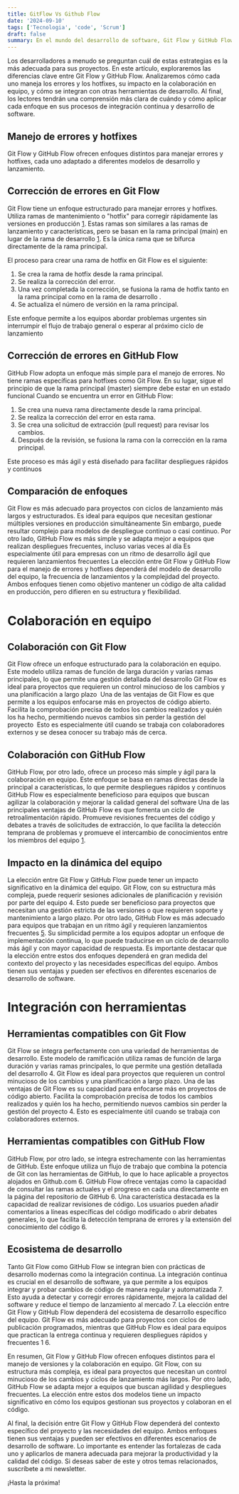```yaml
---
title: GitFlow Vs Github Flow
date: '2024-09-10'
tags: ['Tecnologia', 'code', 'Scrum']
draft: false
summary: En el mundo del desarrollo de software, Git Flow y GitHub Flow se han convertido en dos estrategias de ramificación fundamentales. Estas metodologías tienen un impacto significativo en cómo los equipos gestionan sus proyectos y colaboran en el código. Git Flow, con su enfoque estructurado, y GitHub Flow, con su simplicidad, ofrecen diferentes caminos para manejar el control de versiones y el ciclo de vida del desarrollo.
---
```


Los desarrolladores a menudo se preguntan cuál de estas estrategias es la más adecuada para sus proyectos. En este artículo, exploraremos las diferencias clave entre Git Flow y GitHub Flow. Analizaremos cómo cada uno maneja los errores y los hotfixes, su impacto en la colaboración en equipo, y cómo se integran con otras herramientas de desarrollo. Al final, los lectores tendrán una comprensión más clara de cuándo y cómo aplicar cada enfoque en sus procesos de integración continua y desarrollo de software.

## Manejo de errores y hotfixes

Git Flow y GitHub Flow ofrecen enfoques distintos para manejar errores y hotfixes, cada uno adaptado a diferentes modelos de desarrollo y lanzamiento.

## Corrección de errores en Git Flow

Git Flow tiene un enfoque estructurado para manejar errores y hotfixes. Utiliza ramas de mantenimiento o "hotfix" para corregir rápidamente las versiones en producción [1](https://www.atlassian.com/es/git/tutorials/comparing-workflows/gitflow-workflow). Estas ramas son similares a las ramas de lanzamiento y características, pero se basan en la rama principal (main) en lugar de la rama de desarrollo [1](https://www.atlassian.com/es/git/tutorials/comparing-workflows/gitflow-workflow). Es la única rama que se bifurca directamente de la rama principal.

El proceso para crear una rama de hotfix en Git Flow es el siguiente:

1. Se crea la rama de hotfix desde la rama principal.
2. Se realiza la corrección del error.
3. Una vez completada la corrección, se fusiona la rama de hotfix tanto en la rama principal como en la rama de desarrollo .
4. Se actualiza el número de versión en la rama principal.

Este enfoque permite a los equipos abordar problemas urgentes sin interrumpir el flujo de trabajo general o esperar al próximo ciclo de lanzamiento

## Corrección de errores en GitHub Flow
GitHub Flow adopta un enfoque más simple para el manejo de errores. No tiene ramas específicas para hotfixes como Git Flow. En su lugar, sigue el principio de que la rama principal (master) siempre debe estar en un estado funcional
Cuando se encuentra un error en GitHub Flow:

1. Se crea una nueva rama directamente desde la rama principal.
2. Se realiza la corrección del error en esta rama.
3. Se crea una solicitud de extracción (pull request) para revisar los cambios.
4. Después de la revisión, se fusiona la rama con la corrección en la rama principal.

Este proceso es más ágil y está diseñado para facilitar despliegues rápidos y continuos
## Comparación de enfoques
Git Flow es más adecuado para proyectos con ciclos de lanzamiento más largos y estructurados. Es ideal para equipos que necesitan gestionar múltiples versiones en producción simultáneamente
Sin embargo, puede resultar complejo para modelos de despliegue continuo o casi continuo.
Por otro lado, GitHub Flow es más simple y se adapta mejor a equipos que realizan despliegues frecuentes, incluso varias veces al día
Es especialmente útil para empresas con un ritmo de desarrollo ágil que requieren lanzamientos frecuentes
La elección entre Git Flow y GitHub Flow para el manejo de errores y hotfixes dependerá del modelo de desarrollo del equipo, la frecuencia de lanzamientos y la complejidad del proyecto. Ambos enfoques tienen como objetivo mantener un código de alta calidad en producción, pero difieren en su estructura y flexibilidad.

# Colaboración en equipo
## Colaboración con Git Flow
Git Flow ofrece un enfoque estructurado para la colaboración en equipo. Este modelo utiliza ramas de función de larga duración y varias ramas principales, lo que permite una gestión detallada del desarrollo
Git Flow es ideal para proyectos que requieren un control minucioso de los cambios y una planificación a largo plazo 
Una de las ventajas de Git Flow es que permite a los equipos enfocarse más en proyectos de código abierto. Facilita la comprobación precisa de todos los cambios realizados y quién los ha hecho, permitiendo nuevos cambios sin perder la gestión del proyecto 
Esto es especialmente útil cuando se trabaja con colaboradores externos y se desea conocer su trabajo más de cerca.

## Colaboración con GitHub Flow
GitHub Flow, por otro lado, ofrece un proceso más simple y ágil para la colaboración en equipo. Este enfoque se basa en ramas directas desde la principal a características, lo que permite despliegues rápidos y continuos
GitHub Flow es especialmente beneficioso para equipos que buscan agilizar la colaboración y mejorar la calidad general del software
Una de las principales ventajas de GitHub Flow es que fomenta un ciclo de retroalimentación rápido. Promueve revisiones frecuentes del código y debates a través de solicitudes de extracción, lo que facilita la detección temprana de problemas y promueve el intercambio de conocimientos entre los miembros del equipo [1](https://docs.aws.amazon.com/es_es/prescriptive-guidance/latest/choosing-git-branch-approach/advantages-and-disadvantages-of-the-git-hub-flow-strategy.html).

## Impacto en la dinámica del equipo
La elección entre Git Flow y GitHub Flow puede tener un impacto significativo en la dinámica del equipo. Git Flow, con su estructura más compleja, puede requerir sesiones adicionales de planificación y revisión por parte del equipo 4. Esto puede ser beneficioso para proyectos que necesitan una gestión estricta de las versiones o que requieren soporte y mantenimiento a largo plazo.
Por otro lado, GitHub Flow es más adecuado para equipos que trabajan en un ritmo ágil y requieren lanzamientos frecuentes [5](https://docs.aws.amazon.com/es_es/prescriptive-guidance/latest/choosing-git-branch-approach/advantages-and-disadvantages-of-the-git-hub-flow-strategy.html). Su simplicidad permite a los equipos adoptar un enfoque de implementación continua, lo que puede traducirse en un ciclo de desarrollo más ágil y con mayor capacidad de respuesta.
Es importante destacar que la elección entre estos dos enfoques dependerá en gran medida del contexto del proyecto y las necesidades específicas del equipo. Ambos tienen sus ventajas y pueden ser efectivos en diferentes escenarios de desarrollo de software.

# Integración con herramientas
## Herramientas compatibles con Git Flow
Git Flow se integra perfectamente con una variedad de herramientas de desarrollo. Este modelo de ramificación utiliza ramas de función de larga duración y varias ramas principales, lo que permite una gestión detallada del desarrollo 4. Git Flow es ideal para proyectos que requieren un control minucioso de los cambios y una planificación a largo plazo.
Una de las ventajas de Git Flow es su capacidad para enfocarse más en proyectos de código abierto. Facilita la comprobación precisa de todos los cambios realizados y quién los ha hecho, permitiendo nuevos cambios sin perder la gestión del proyecto 4. Esto es especialmente útil cuando se trabaja con colaboradores externos.

## Herramientas compatibles con GitHub Flow
GitHub Flow, por otro lado, se integra estrechamente con las herramientas de GitHub. Este enfoque utiliza un flujo de trabajo que combina la potencia de Git con las herramientas de GitHub, lo que lo hace aplicable a proyectos alojados en Github.com 6. GitHub Flow ofrece ventajas como la capacidad de consultar las ramas actuales y el progreso en cada una directamente en la página del repositorio de GitHub 6.
Una característica destacada es la capacidad de realizar revisiones de código. Los usuarios pueden añadir comentarios a líneas específicas del código modificado o abrir debates generales, lo que facilita la detección temprana de errores y la extensión del conocimiento del código 6.

## Ecosistema de desarrollo
Tanto Git Flow como GitHub Flow se integran bien con prácticas de desarrollo modernas como la integración continua. La integración continua es crucial en el desarrollo de software, ya que permite a los equipos integrar y probar cambios de código de manera regular y automatizada 7. Esto ayuda a detectar y corregir errores rápidamente, mejora la calidad del software y reduce el tiempo de lanzamiento al mercado 7.
La elección entre Git Flow y GitHub Flow dependerá del ecosistema de desarrollo específico del equipo. Git Flow es más adecuado para proyectos con ciclos de publicación programados, mientras que GitHub Flow es ideal para equipos que practican la entrega continua y requieren despliegues rápidos y frecuentes 1 6.

En resumen, Git Flow y GitHub Flow ofrecen enfoques distintos para el manejo de versiones y la colaboración en equipo. Git Flow, con su estructura más compleja, es ideal para proyectos que necesitan un control minucioso de los cambios y ciclos de lanzamiento más largos. Por otro lado, GitHub Flow se adapta mejor a equipos que buscan agilidad y despliegues frecuentes. La elección entre estos dos modelos tiene un impacto significativo en cómo los equipos gestionan sus proyectos y colaboran en el código.

Al final, la decisión entre Git Flow y GitHub Flow dependerá del contexto específico del proyecto y las necesidades del equipo. Ambos enfoques tienen sus ventajas y pueden ser efectivos en diferentes escenarios de desarrollo de software. Lo importante es entender las fortalezas de cada uno y aplicarlos de manera adecuada para mejorar la productividad y la calidad del código. Si deseas saber de este y otros temas relacionados, suscríbete a mi newsletter.

¡Hasta la próxima!

